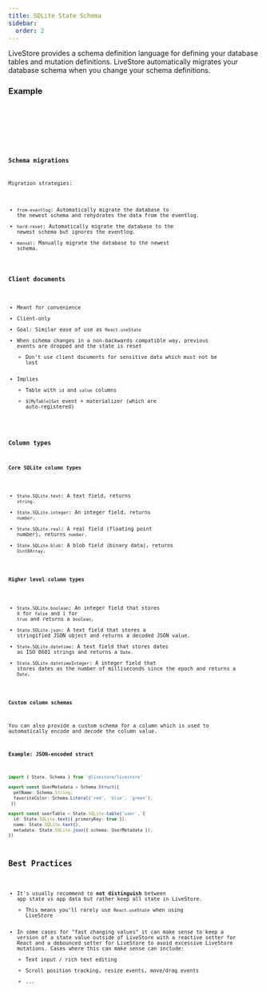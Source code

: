 ```yaml
---
title: SQLite State Schema
sidebar:
  order: 2
---
```



LiveStore provides a schema definition language for defining your database tables and mutation definitions. LiveStore automatically migrates your database schema when you change your schema definitions.

### Example


<Tabs syncKey="package-manager">
  <TabItem label="schema.ts">
    <Code lang="ts" code={schemaCode} />
  </TabItem>
  <TabItem label="events.ts">
    <Code lang="ts" code={eventsCode} />
  </TabItem>
</Tabs>


### Schema migrations

Migration strategies:

- `from-eventlog`: Automatically migrate the database to the newest schema and rehydrates the data from the eventlog.
- `hard-reset`: Automatically migrate the database to the newest schema but ignores the eventlog.
- `manual`: Manually migrate the database to the newest schema.

### Client documents

- Meant for convenience
- Client-only
- Goal: Similar ease of use as `React.useState`
- When schema changes in a non-backwards compatible way, previous events are dropped and the state is reset
  - Don't use client documents for sensitive data which must not be lost
- Implies
  - Table with `id` and `value` columns
  - `${MyTable}Set` event + materializer (which are auto-registered)

### Column types

#### Core SQLite column types

- `State.SQLite.text`: A text field, returns `string`.
- `State.SQLite.integer`: An integer field, returns `number`.
- `State.SQLite.real`: A real field (floating point number), returns `number`.
- `State.SQLite.blob`: A blob field (binary data), returns `Uint8Array`.

#### Higher level column types

- `State.SQLite.boolean`: An integer field that stores `0` for `false` and `1` for `true` and returns a `boolean`.
- `State.SQLite.json`: A text field that stores a stringified JSON object and returns a decoded JSON value.
- `State.SQLite.datetime`: A text field that stores dates as ISO 8601 strings and returns a `Date`.
- `State.SQLite.datetimeInteger`: A integer field that stores dates as the number of milliseconds since the epoch and returns a `Date`.


#### Custom column schemas

You can also provide a custom schema for a column which is used to automatically encode and decode the column value.

#### Example: JSON-encoded struct

```ts
import { State, Schema } from '@livestore/livestore'

export const UserMetadata = Schema.Struct({ 
  petName: Schema.String,
  favoriteColor: Schema.Literal('red', 'blue', 'green'),
 })

export const userTable = State.SQLite.table('user', {
  id: State.SQLite.text({ primaryKey: true }),
  name: State.SQLite.text(),
  metadata: State.SQLite.json({ schema: UserMetadata }),
})
```

## Best Practices

- It's usually recommend to **not distinguish** between app state vs app data but rather keep all state in LiveStore.
	- This means you'll rarely use `React.useState` when using LiveStore
- In some cases for "fast changing values" it can make sense to keep a version of a state value outside of LiveStore with a reactive setter for React and a debounced setter for LiveStore to avoid excessive LiveStore mutations. Cases where this can make sense can include:
  - Text input / rich text editing
  - Scroll position tracking, resize events, move/drag events
  - ...